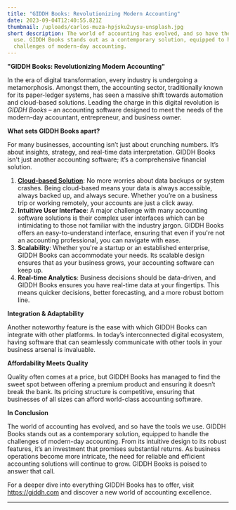```yaml
---
title: "GIDDH Books: Revolutionizing Modern Accounting"
date: 2023-09-04T12:40:55.821Z
thumbnail: /uploads/carlos-muza-hpjsku2uysu-unsplash.jpg
short description: The world of accounting has evolved, and so have the tools we
  use. GIDDH Books stands out as a contemporary solution, equipped to handle the
  challenges of modern-day accounting.
---
```

**"GIDDH Books: Revolutionizing Modern Accounting"**

In the era of digital transformation, every industry is undergoing a metamorphosis. Amongst them, the accounting sector, traditionally known for its paper-ledger systems, has seen a massive shift towards automation and cloud-based solutions. Leading the charge in this digital revolution is *GIDDH Books* – an accounting software designed to meet the needs of the modern-day accountant, entrepreneur, and business owner.

**What sets GIDDH Books apart?**

For many businesses, accounting isn’t just about crunching numbers. It’s about insights, strategy, and real-time data interpretation. GIDDH Books isn't just another accounting software; it’s a comprehensive financial solution.

1. **[Cloud-based Solution](https://giddh.com/cloud-accounting-software)**: No more worries about data backups or system crashes. Being cloud-based means your data is always accessible, always backed up, and always secure. Whether you’re on a business trip or working remotely, your accounts are just a click away.
2. **Intuitive User Interface**: A major challenge with many accounting software solutions is their complex user interfaces which can be intimidating to those not familiar with the industry jargon. GIDDH Books offers an easy-to-understand interface, ensuring that even if you're not an accounting professional, you can navigate with ease.
3. **Scalability**: Whether you're a startup or an established enterprise, GIDDH Books can accommodate your needs. Its scalable design ensures that as your business grows, your accounting software can keep up.
4. **Real-time Analytics**: Business decisions should be data-driven, and GIDDH Books ensures you have real-time data at your fingertips. This means quicker decisions, better forecasting, and a more robust bottom line.

**Integration & Adaptability**

Another noteworthy feature is the ease with which GIDDH Books can integrate with other platforms. In today’s interconnected digital ecosystem, having software that can seamlessly communicate with other tools in your business arsenal is invaluable.

**Affordability Meets Quality**

Quality often comes at a price, but GIDDH Books has managed to find the sweet spot between offering a premium product and ensuring it doesn’t break the bank. Its pricing structure is competitive, ensuring that businesses of all sizes can afford world-class accounting software.

**In Conclusion**

The world of accounting has evolved, and so have the tools we use. GIDDH Books stands out as a contemporary solution, equipped to handle the challenges of modern-day accounting. From its intuitive design to its robust features, it’s an investment that promises substantial returns. As business operations become more intricate, the need for reliable and efficient accounting solutions will continue to grow. GIDDH Books is poised to answer that call.

For a deeper dive into everything GIDDH Books has to offer, visit <https://giddh.com> and discover a new world of accounting excellence.

- - -